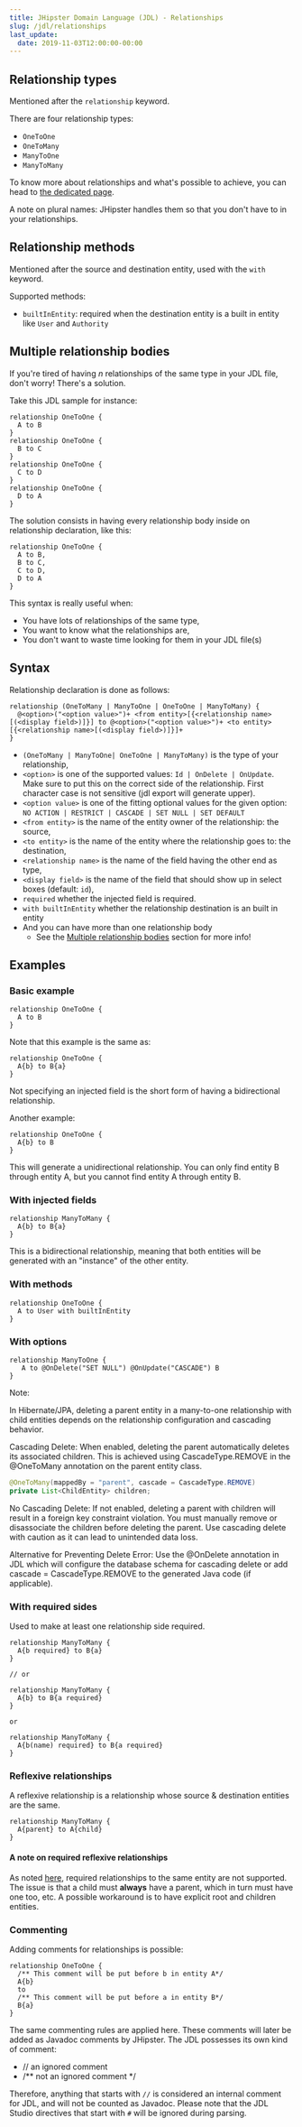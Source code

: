 ```yaml
---
title: JHipster Domain Language (JDL) - Relationships
slug: /jdl/relationships
last_update:
  date: 2019-11-03T12:00:00-00:00
---
```


## Relationship types

Mentioned after the `relationship` keyword.

There are four relationship types:
  - `OneToOne`
  - `OneToMany`
  - `ManyToOne`
  - `ManyToMany`

To know more about relationships and what's possible to achieve, you can head
to [the dedicated page](/managing-relationships).

A note on plural names: JHipster handles them so that you don't have to in your relationships.


## Relationship methods

Mentioned after the source and destination entity, used with the `with` keyword.

Supported methods:

- `builtInEntity`: required when the destination entity is a built in entity like `User` and `Authority`


## Multiple relationship bodies

If you're tired of having _n_ relationships of the same type in your JDL file, don't worry! There's a solution.

Take this JDL sample for instance:

```jdl
relationship OneToOne {
  A to B
}
relationship OneToOne {
  B to C
}
relationship OneToOne {
  C to D
}
relationship OneToOne {
  D to A
}
```

The solution consists in having every relationship body inside on relationship declaration, like this:

```jdl
relationship OneToOne {
  A to B,
  B to C,
  C to D,
  D to A
}
```

This syntax is really useful when:

- You have lots of relationships of the same type,
- You want to know what the relationships are,
- You don't want to waste time looking for them in your JDL file(s)


## Syntax

Relationship declaration is done as follows:

```jdl
relationship (OneToMany | ManyToOne | OneToOne | ManyToMany) {
  @<option>("<option value>")+ <from entity>[{<relationship name>[(<display field>)]}] to @<option>("<option value>")+ <to entity>[{<relationship name>[(<display field>)]}]+
}
```

- `(OneToMany | ManyToOne| OneToOne | ManyToMany)` is the type of your relationship,
- `<option>` is one of the supported values: `Id | OnDelete | OnUpdate`. Make sure to put this on the correct side of the relationship. First character case is not sensitive (jdl export will generate upper).
- `<option value>` is one of the fitting optional values for the given option: `NO ACTION | RESTRICT | CASCADE | SET NULL | SET DEFAULT`
- `<from entity>` is the name of the entity owner of the relationship: the source,
- `<to entity>` is the name of the entity where the relationship goes to: the destination,
- `<relationship name>` is the name of the field having the other end as type,
- `<display field>` is the name of the field that should show up in select boxes (default: `id`),
- `required` whether the injected field is required.
- `with builtInEntity` whether the relationship destination is an built in entity
- And you can have more than one relationship body
  - See the [Multiple relationship bodies](#multiple-relationship-bodies) section for more info!


## Examples

### Basic example

```jdl
relationship OneToOne {
  A to B
}
```

Note that this example is the same as:
```jdl
relationship OneToOne {
  A{b} to B{a}
}
```
Not specifying an injected field is the short form of having a bidirectional relationship.

Another example:
```jdl
relationship OneToOne {
  A{b} to B
}
```
This will generate a unidirectional relationship. You can only find entity B through entity A, but you cannot find entity A through entity B.

### With injected fields

```jdl
relationship ManyToMany {
  A{b} to B{a}
}
```

This is a bidirectional relationship, meaning that both entities will be generated with an "instance" of the other
entity.

### With methods

```jdl
relationship OneToOne {
  A to User with builtInEntity
}
```

### With options

```jdl
relationship ManyToOne {
   A to @OnDelete("SET NULL") @OnUpdate("CASCADE") B
}
```
Note: 

In Hibernate/JPA, deleting a parent entity in a many-to-one relationship with child entities depends on the relationship configuration and cascading behavior.

Cascading Delete: When enabled, deleting the parent automatically deletes its associated children. This is achieved using CascadeType.REMOVE in the @OneToMany annotation on the parent entity class.

```java
@OneToMany(mappedBy = "parent", cascade = CascadeType.REMOVE)
private List<ChildEntity> children;
```

No Cascading Delete: If not enabled, deleting a parent with children will result in a foreign key constraint violation. You must manually remove or disassociate the children before deleting the parent.
Use cascading delete with caution as it can lead to unintended data loss.

Alternative for Preventing Delete Error: Use the @OnDelete annotation in JDL which will configure the database schema for cascading delete or add cascade = CascadeType.REMOVE to the generated Java code (if applicable).

### With required sides

Used to make at least one relationship side required.

```jdl
relationship ManyToMany {
  A{b required} to B{a}
}

// or

relationship ManyToMany {
  A{b} to B{a required}
}

or

relationship ManyToMany {
  A{b(name) required} to B{a required}
}
```

### Reflexive relationships

A reflexive relationship is a relationship whose source & destination entities are the same.

```jdl
relationship ManyToMany {
  A{parent} to A{child}
}
```

#### A note on required reflexive relationships

As noted [here](https://github.com/jhipster/generator-jhipster/issues/11495), required relationships to the same entity
are not supported. The issue is that a child must **always** have a parent, which in turn must have one too, etc.
A possible workaround is to have explicit root and children entities.

### Commenting

Adding comments for relationships is possible:

```jdl
relationship OneToOne {
  /** This comment will be put before b in entity A*/
  A{b}
  to
  /** This comment will be put before a in entity B*/
  B{a}
}
```

The same commenting rules are applied here.
These comments will later be added as Javadoc comments by JHipster. The JDL possesses its own kind of comment:
  - // an ignored comment
  - /** not an ignored comment */

Therefore, anything that starts with `//` is considered an internal comment for JDL, and will not be counted as Javadoc.
Please note that the JDL Studio directives that start with `#` will be ignored during parsing.
